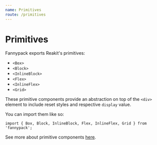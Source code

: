 ```yaml
---
name: Primitives
route: /primitives
---
```


# Primitives

Fannypack exports Reakit's primitives:

- `<Box>`
- `<Block>`
- `<InlineBlock>`
- `<Flex>`
- `<InlineFlex>`
- `<Grid>`

These primitive components provide an abstraction on top of the `<div>` element to include reset styles and respective `display` value.

You can import them like so:

```
import { Box, Block, InlineBlock, Flex, InlineFlex, Grid } from 'fannypack';
```

See more about primitive components [here](https://reakit.io/components/box).
